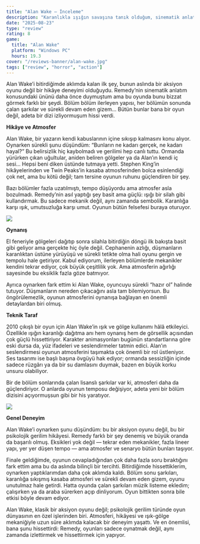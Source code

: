 ```yaml
---
title: "Alan Wake — İnceleme"
description: "Karanlıkla ışığın savaşına tanık olduğum, sinematik anlatımıyla dizi gibi akan, unutulmaz bir gerilim deneyimi. Alan Wake, Remedy’nin oyuncuya hissettirmeyi başardığı nadir yapımlardan biri."
date: "2025-08-23"
type: "review"
rating: 8
game:
  title: "Alan Wake"
  platform: "Windows PC"
  hours: 19.3
cover: "/reviews-banner/alan-wake.jpg"
tags: ["review", "horror", "action"]
---
```


Alan Wake’i bitirdiğimde aklımda kalan ilk şey, bunun aslında bir aksiyon oyunu değil bir hikâye deneyimi olduğuydu. Remedy’nin sinematik anlatım konusundaki ününü daha önce duymuştum ama bu oyunda bunu bizzat görmek farklı bir şeydi. Bölüm bölüm ilerleyen yapısı, her bölümün sonunda çalan şarkılar ve sürekli devam eden gizem… Bütün bunlar bana bir oyun değil, adeta bir dizi izliyormuşum hissi verdi.

**Hikâye ve Atmosfer**

Alan Wake, bir yazarın kendi kabuslarının içine sıkışıp kalmasını konu alıyor. Oynarken sürekli şunu düşündüm: “Bunların ne kadarı gerçek, ne kadarı hayal?” Bu belirsizlik hiç kaybolmadı ve gerilimi hep canlı tuttu. Ormanda yürürken çıkan uğultular, aniden beliren gölgeler ya da Alan’ın kendi iç sesi… Hepsi beni diken üstünde tutmaya yetti. Stephen King’in hikâyelerinden ve Twin Peaks’in kasaba atmosferinden bolca esinlendiği çok net, ama bu kötü değil; tam tersine oyunun ruhunu güçlendiren bir şey.

Bazı bölümler fazla uzatılmıştı, tempo düşüyordu ama atmosfer asla bozulmadı. Remedy’nin asıl yaptığı şey basit ama güçlü: ışığı bir silah gibi kullandırmak. Bu sadece mekanik değil, aynı zamanda sembolik. Karanlığa karşı ışık, umutsuzluğa karşı umut. Oyunun bütün felsefesi buraya oturuyor.

<img
  className="rounded-md"
  src="http://localhost:3000/game-shots/20250820211106_1.jpg"
/>

**Oynanış**

El feneriyle gölgeleri dağıtıp sonra silahla bitirdiğin döngü ilk bakışta basit gibi geliyor ama gerçekte hiç öyle değil. Cephanenin azlığı, düşmanların karanlıktan üstüne yürüyüşü ve sürekli tetikte olma hali oyunu gergin ve tempolu hale getiriyor. Kabul ediyorum, ilerleyen bölümlerde mekanikler kendini tekrar ediyor, çok büyük çeşitlilik yok. Ama atmosferin ağırlığı sayesinde bu eksiklik fazla göze batmıyor.

Ayrıca oynarken fark ettim ki Alan Wake, oyuncuyu sürekli “hazır ol” halinde tutuyor. Düşmanların nereden çıkacağını asla tam bilemiyorsun. Bu öngörülemezlik, oyunun atmosferini oynanışa bağlayan en önemli detaylardan biri olmuş.

**Teknik Taraf**

2010 çıkışlı bir oyun için Alan Wake’in ışık ve gölge kullanımı hâlâ etkileyici. Özellikle ışığın karanlığı dağıtma anı hem oynanış hem de görsellik açısından çok güçlü hissettiriyor. Karakter animasyonları bugünün standartlarına göre eski dursa da, yüz ifadeleri ve seslendirmeler tatmin edici. Alan’ın seslendirmesi oyunun atmosferini taşımakta çok önemli bir rol üstleniyor. Ses tasarımı ise başlı başına övgüyü hak ediyor; ormanda sessizliğin içinde sadece rüzgârı ya da bir su damlasını duymak, bazen en büyük korku unsuru olabiliyor.

Bir de bölüm sonlarında çalan lisanslı şarkılar var ki, atmosferi daha da güçlendiriyor. O anlarda oyunun temposu değişiyor, adeta yeni bir bölüm dizisini açıyormuşsun gibi bir his yaratıyor.

<img
  className="rounded-md"
  src="http://localhost:3000/game-shots/20250816210936_1.jpg"
/>

**Genel Deneyim**

Alan Wake’i oynarken şunu düşündüm: bu bir aksiyon oyunu değil, bu bir psikolojik gerilim hikâyesi. Remedy farklı bir şey denemiş ve büyük oranda da başarılı olmuş. Eksikleri yok değil — tekrar eden mekanikler, fazla lineer yapı, yer yer düşen tempo — ama atmosfer ve senaryo bütün bunları taşıyor.

Finale geldiğimde, oyunun cevapladığından çok daha fazla soru bıraktığını fark ettim ama bu da aslında bilinçli bir tercihti. Bitirdiğimde hissettiklerim, oynarken yaptıklarımdan daha çok aklımda kaldı. Bölüm sonu şarkıları, karanlığa sıkışmış kasaba atmosferi ve sürekli devam eden gizem, oyunu unutulmaz hale getirdi. Hatta oyunda çalan şarkıları müzik listeme ekledim; çalışırken ya da araba sürerken açıp dinliyorum. Oyun bittikten sonra bile etkisi böyle devam ediyor.

Alan Wake, klasik bir aksiyon oyunu değil; psikolojik gerilim türünde oyun dünyasının en özel işlerinden biri. Atmosferi, hikâyesi ve ışık-gölge mekaniğiyle uzun süre aklımda kalacak bir deneyim yaşattı. Ve en önemlisi, bana şunu hissettirdi: Remedy, oyunları sadece oynatmak değil, aynı zamanda izlettirmek ve hissettirmek için yapıyor.
